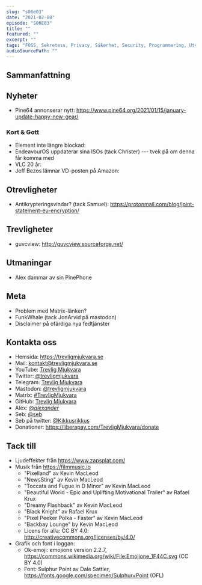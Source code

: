 ```yaml
---
slug: "s06e03"
date: "2021-02-08"
episode: "S06E03"
title: ""
featured: ""
excerpt: ""
tags: "FOSS, Sekretess, Privacy, Säkerhet, Security, Programmering, Utveckling, Mjukvara, PinePhone, Technology, Linux, Open Source, Pine64"
audioSourcePath: ""
---
```

## Sammanfattning

## Nyheter
- Pine64 annonserar nytt: https://www.pine64.org/2021/01/15/january-update-happy-new-gear/ 

### Kort & Gott 
- Element inte längre blockad: 
- EndeavourOS uppdaterar sina ISOs (tack Christer) --- tvek på om denna får komma med
- VLC 20 år:
- Jeff Bezos lämnar VD-posten på Amazon:

## Otrevligheter
- Antikrypteringsvindar? (tack Samuel): https://protonmail.com/blog/joint-statement-eu-encryption/

## Trevligheter
- guvcview: http://guvcview.sourceforge.net/

## Utmaningar
- Alex dammar av sin PinePhone

## Meta
- Problem med Matrix-länken?
- FunkWhale (tack JonArvid på mastodon)
- Disclaimer på ofärdiga nya fedtjänster

## Kontakta oss
- Hemsida: https://trevligmjukvara.se
- Mail: kontakt@trevligmjukvara.se
- YouTube: [Trevlig Mjukvara](https://www.youtube.com/channel/UCRVmpkj-XM6UhUCjGiL3hhQ)
- Twitter: [@trevligmjukvara](https://twitter.com/trevligmjukvara)
- Telegram: [Trevlig Mjukvara](https://t.me/trevligmjukvara)
- Mastodon: [@trevligmjukvara](https://mastodon.linuxkompis.se/@trevligmjukvara)
- Matrix: [#TrevligMjukvara](https://matrix.to/#/%23TrevligMjukvara:matrix.org)
- GitHub: [Trevlig Mjukvara](https://github.com/trevligmjukvara)
- Alex: [@_alexander_](https://mastodon.online/@_alexander_)
- Seb: [@seb](https://social.gelotte.dev/@seb)
- Seb på twitter: [@Kikkusrikkus](https://twitter.com/Kikkusrikkus)
- Donationer: https://liberapay.com/TrevligMjukvara/donate

## Tack till
- Ljudeffekter från https://www.zapsplat.com/
- Musik från https://filmmusic.io
  - "Pixelland" av Kevin MacLeod
  - "NewsSting" av Kevin MacLeod
  - "Toccata and Fugue in D Minor" av Kevin MacLeod
  - "Beautiful World - Epic and Uplifting Motivational Trailer" av Rafael Krux
  - "Dreamy Flashback" av Kevin MacLeod
  - "Black Knight" av Rafael Krux
  - "Pixel Peeker Polka - Faster" av Kevin MacLeod
  - "Backbay Lounge" by Kevin MacLeod
  - Licens för alla: CC BY 4.0: http://creativecommons.org/licenses/by/4.0/
- Grafik och font i loggan:
  - Ok-emoji: emojione version 2.2.7, https://commons.wikimedia.org/wiki/File:Emojione_1F44C.svg (CC BY 4.0)
  - Font: Sulphur Point av Dale Sattler, https://fonts.google.com/specimen/Sulphur+Point (OFL)
